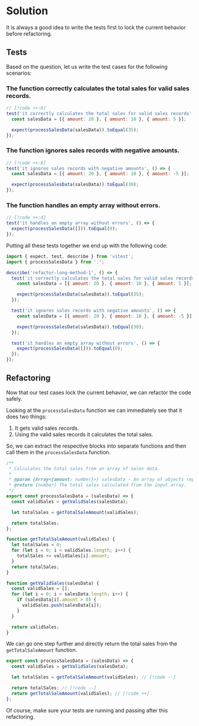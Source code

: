 
# Solution

It is always a good idea to write the tests first to lock the current behavior before refactoring.

## Tests

Based on the question, let us write the test cases for the following scenarios:

### The function correctly calculates the total sales for valid sales records.

```js title="index.test.js"
// [!code ++:6]
test('it correctly calculates the total sales for valid sales records', () => {
  const salesData = [{ amount: 20 }, { amount: 10 }, { amount: 5 }];

  expect(processSalesData(salesData)).toEqual(35);
});
```

### The function ignores sales records with negative amounts.

```js title="index.test.js"
// [!code ++:6]
test('it ignores sales records with negative amounts', () => {
  const salesData = [{ amount: 20 }, { amount: 10 }, { amount: -5 }];

  expect(processSalesData(salesData)).toEqual(30);
});
```

### The function handles an empty array without errors.

```js title="index.test.js"
// [!code ++:4]
test('it handles an empty array without errors', () => {
  expect(processSalesData([])).toEqual(0);
});
```

Putting all these tests together we end up with the following code:

```js title="index.test.js" showLineNumbers {1-20}
import { expect, test, describe } from 'vitest';
import { processSalesData } from '.';

describe('refactor-long-method-1', () => {
  test('it correctly calculates the total sales for valid sales records', () => {
    const salesData = [{ amount: 20 }, { amount: 10 }, { amount: 5 }];

    expect(processSalesData(salesData)).toEqual(35);
  });

  test('it ignores sales records with negative amounts', () => {
    const salesData = [{ amount: 20 }, { amount: 10 }, { amount: -5 }];

    expect(processSalesData(salesData)).toEqual(30);
  });

  test('it handles an empty array without errors', () => {
    expect(processSalesData([])).toEqual(0);
  });
});
```

## Refactoring

Now that our test cases lock the current behavior, we can refactor the code safely.

Looking at the `processSalesData` function we can immediately see that it does two things:

1. It gets valid sales records.
2. Using the valid sales records it calculates the total sales.

So, we can extract the respective blocks into separate functions and then call them in the `processSalesData` function.

```js title="index.js" showLineNumbers {8,10,15-21,23-32}
/**
 * Calculates the total sales from an array of sales data.
 *
 * @param {Array<{amount: number}>} salesData - An array of objects representing sales data. Each object should have an 'amount' property.
 * @return {number} The total sales calculated from the input array.
 */
export const processSalesData = (salesData) => {
  const validSales = getValidSales(salesData);

  let totalSales = getTotalSaleAmount(validSales);

  return totalSales;
};

function getTotalSaleAmount(validSales) {
  let totalSales = 0;
  for (let i = 0; i < validSales.length; i++) {
    totalSales += validSales[i].amount;
  }
  return totalSales;
}

function getValidSales(salesData) {
  const validSales = [];
  for (let i = 0; i < salesData.length; i++) {
    if (salesData[i].amount > 0) {
      validSales.push(salesData[i]);
    }
  }

  return validSales;
}
```

We can go one step further and directly return the total sales from the `getTotalSaleAmount` function.

```js title="index.js"
export const processSalesData = (salesData) => {
  const validSales = getValidSales(salesData);

  let totalSales = getTotalSaleAmount(validSales); // [!code --]

  return totalSales; // [!code --]
  return getTotalSaleAmount(validSales); // [!code ++]
};
```

Of course, make sure your tests are running and passing after this refactoring.
